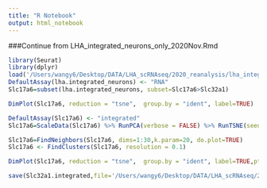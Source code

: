 ```yaml
---
title: "R Notebook"
output: html_notebook
---
```



###Continue from LHA_integrated_neurons_only_2020Nov.Rmd

```r
library(Seurat)
library(dplyr)
load('/Users/wangy6/Desktop/DATA/LHA_scRNAseq/2020_reanalysis/lha_integrated_neurons_2020Nov.Robj')
DefaultAssay(lha.integrated_neurons) <- "RNA"
Slc17a6=subset(lha.integrated_neurons, subset=Slc17a6>Slc32a1)
```

```r
DimPlot(Slc17a6, reduction = "tsne",  group.by = "ident", label=TRUE)
```


```r
DefaultAssay(Slc17a6) <- "integrated"
Slc17a6=ScaleData(Slc17a6) %>% RunPCA(verbose = FALSE) %>% RunTSNE(seed.use=2,dims = 1:30,perplexity=30) 
```

```r
Slc17a6=FindNeighbors(Slc17a6, dims=1:30,k.param=20, do.plot=TRUE)
Slc17a6 <- FindClusters(Slc17a6, resolution = 0.1)
```

```r
DimPlot(Slc17a6, reduction = "tsne",  group.by = "ident", label=TRUE,pt=1)
```

```r
save(Slc32a1.integrated,file='/Users/wangy6/Desktop/DATA/LHA_scRNAseq/2020_reanalysis/lha_integrated_Slc17a6_2020Nov.Robj')
```

